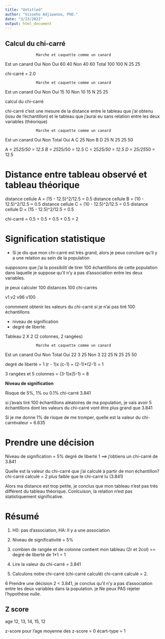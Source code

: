 ```yaml
---
title: "Untitled"
author: "Visseho Adjiwanou, PhD."
date: "3/23/2022"
output: html_document
---
```



## Calcul du chi-carré

                  Marche et caquette comme un canard 
Est un canard   Oui Non
Oui             60  40
Non             40  60
Total           100 100
N               25  25

chi-carré = 2.0

                  Marche et caquette comme un canard 
Est un canard   Oui Non
Oui             15  10
Non             10  15
N               25  25

calcul du chi-carré

chi-carré c'est une mesure de la distance entre le tableau que j'ai obtenu (issu de l'échantillon) et le tableau que j'aurai eu sans relation entre les deux variables (théorique)


                  Marche et caquette comme un canard 
Est un canard   Oui Non  Total
Oui              A  C      25
Non              B  D      25
N               25  25     50


A = 25*25/50 = 12.5
B = 25*25/50 = 12.5
C = 25*25/50 = 12.5
D = 25/25*50 = 12.5

# Distance entre tableau observé et tableau théorique

distance cellule A = (15 - 12.5)^2/12.5 = 0.5
distance cellule B = (10 - 12.5)^2/12.5 = 0.5
distance cellule C = (10 - 12.5)^2/12.5 = 0.5
distance cellule D = (15 - 12.5)^2/12.5 = 0.5

chi-carré = 0.5 + 0.5 + 0.5 + 0.5 = 2

# Signification statistique

- Si je dis que mon chi-carré est très grand, alors je peux conclure qu'il y a une relation au sein de la population

supposons que j'ai la possibilit´de tirer 100 échantillons de cette population dans laquelle je suppose qu'il n'y a pas d'association entre les deux variables.

je peux calculer 100 distances 
100 chi-carrés

v1  v2             v96    v100

commment obtenir les valeurs du chi-carré si je n'ai pas tiré 100 échantillons

- niveau de signification
- degré de liberté:

Tableau 2 X 2 (2 colonnes, 2 rangées)

                  Marche et caquette comme un canard 
Est un canard   Oui Non  Total
Oui              22  3      25
Non              3  22      25
N               25  25     50

degré de liberté  = 1
(r - 1)x (c-1) = (2-1)*(2-1) = 1

3 rangées et 5 colonnes = 
(3-1)x(5-1) = 8


**Niveau de signification**

Risque de        5%,      1% ou      0.1%
chi-carré        3.841 

si j'avais tiré 100 échantillons aléatoires de ma population, je vais avoir 5 échantillons dont les valeurs du chi-carré vont être plus grand que 3.841

Si je me donne 1% de risque de me tromper, quelle est la valeur du chi-carrévaleur = 6.635


# Prendre une décision

Niveau de signification = 5%
degré de liberté 1
==> j'obtiens un chi-carré de 3.841

Quelle est la valeur du chi-carré que j'ai calculé à partir de mon échantillon?
chi-carré calculé = 2 plus faible que le chi-carré lu (3.841) 

Alors ma distance est trop petite, je conclus que mon tableau n'est pas très différent du tableau théorique. Conlcuison, la relation n'est pas statistiquement significative.

# Résumé

1. H0: pas d'association, HA: Il y a une association
2. Niveau de significativité = 5%
3. combien de rangée et de colonne contient mon tableau (2r et 2col) == degré de liberté de 1*1 = 1
4. Lire la valeur du chi-carré = 3.841

5. Calculons notre chi-carré (chi-carré calculé)
 chi-carré calculé = 2.
 
6 Prendre une décision
2 < 3.841, je conclus qu'il n'y a pas d'association entre les deux variables dans la population. je Ne peux PAS rejeter l'hypothèse nulle.


## Z score

age 12, 13, 14, 15, 12

z-score pour l'age 
moyenne des z-score = 0
écart-type = 1



